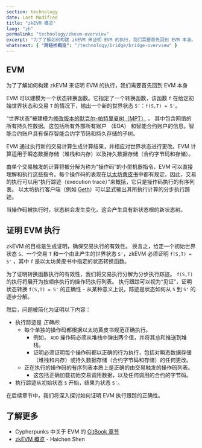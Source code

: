 ```yaml
---
section: technology
date: Last Modified
title: "zkEVM 概览"
lang: "zh"
permalink: "technology/zkevm-overview"
excerpt: "为了了解如何构建 zkEVM 来证明 EVM 的执行，我们需要首先回到 EVM 本身。"
whatsnext: { "跨链桥概览": "/technology/bridge/bridge-overview" }
---
```



## EVM

为了了解如何构建 zkEVM 来证明 EVM 的执行，我们需要首先回到 EVM 本身

EVM 可以建模为一个状态转换函数。它指定了一个转换函数，该函数 `f` 在给定初始世界状态和交易 `T` 的情况下，输出一个新的世界状态 `S’`：`f(S,T) = S'`。

“世界状态”被建模为[修改版本的默克尔-帕特里夏树（MPT）](https://ethereum.org/en/developers/docs/data-structures-and-encoding/patricia-merkle-trie/) 。
其中包含网络的所有持久性数据。这包括所有外部所有账户 （EOA） 和智能合约账户的信息。智能合约账户具有保存智能合约字节码和持久存储的子树。

EVM 通过执行新的交易计算生成计算结果，并相应对世界状态进行更改。EVM 计算适用于瞬态数据存储（堆栈和内存）以及持久数据存储（合约字节码和存储）。

<ClickToZoom src={zkevm1} />

由单个交易触发的计算将被分解为称为“操作码”的小型机器指令，EVM 可以直接理解和执行这些指令。每个操作码的表现在[以太坊黄皮书](https://ethereum.github.io/yellowpaper/paper.pdf)中都有规定。因此，交易的执行可以用“执行踪迹（execution trace）”来概括，它只是操作码执行的有序列表。
以太坊执行客户端（例如 [Geth](https://geth.ethereum.org/)）可以显式输出其所执行计算的分步执行踪迹。

<ClickToZoom src={zkevm2} />

当操作码被执行时，状态树会发生变化。这会产生具有新状态根的新状态树。

## 证明 EVM 执行

zkEVM 的目标是生成证明，确保交易执行的有效性。
换言之，给定一个初始世界状态 `S`、一个交易 `T` 和一个由此产生的世界状态 `S'`，zkEVM 必须证明 `f(S,T) = S'` ，其中 `f` 是以太坊黄皮书中指定的状态转换函数。

为了证明转换函数执行的有效性，我们将交易执行分解为分步执行踪迹。
`f(S,T)` 的执行将展开为按顺序执行的操作码执行列表。
执行跟踪可以视为“见证”，证明状态转换 `f(S,T) = S'` 的正确性 - 从某种意义上说，踪迹是状态如何从 `S` 到 `S'` 的逐步分解。

然后，问题被简化为证明以下内容：

- 执行踪迹是 _正确的_.
  - 每个单独的操作码都根据以太坊黄皮书规范正确执行。
    - 例如， `ADD` 操作码必须从堆栈中弹出两个值，并将其总和推送到堆栈。
    - 证明必须证明每个操作码都以正确的行为执行，包括对瞬态数据存储（堆栈和内存）或持久数据存储（合约字节码和存储）的任何更改。
  - 正在执行的操作码的有序列表本质上是正确的由交易触发的操作码列表。
    - 这包括正确加载初始交易调用数据，以及任何调用的合约的字节码。
- 执行踪迹从初始状态 `S` 开始，结果为状态 `S'`。

<ClickToZoom src={zkevm3} />

在后续章节中，我们将深入探讨如何证明 EVM 执行跟踪的正确性。

## 了解更多

- Cypherpunks 中关于 EVM 的 [GitBook 章节](https://cypherpunks-core.github.io/ethereumbook/13evm.html) 
- [zkEVM 概览](https://youtu.be/NHwd-gJ8xg4) - Haichen Shen
